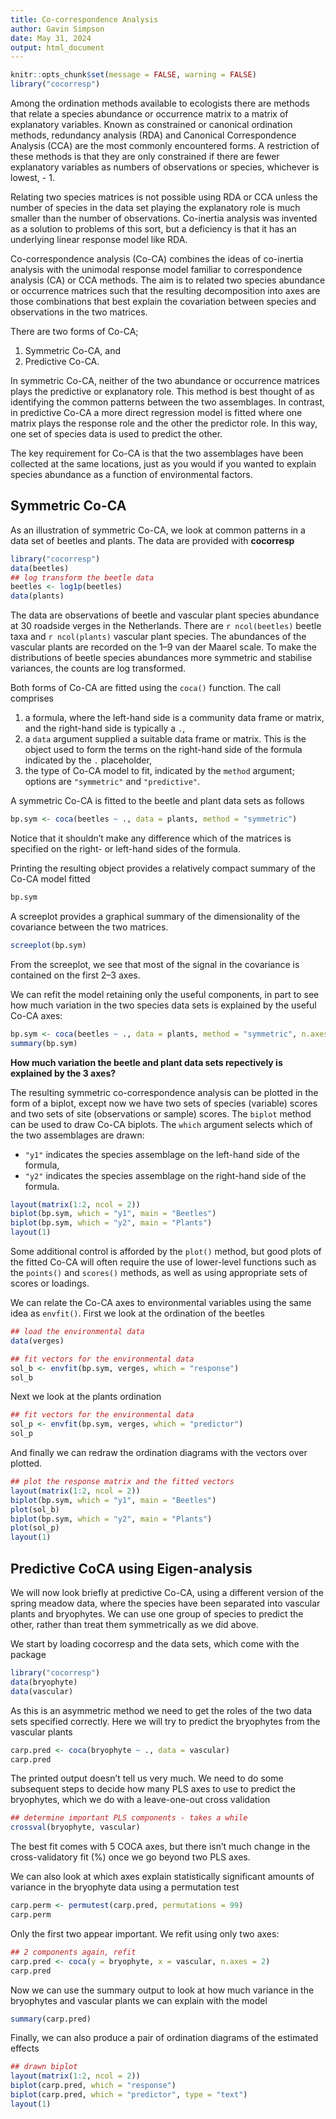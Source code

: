 ```yaml
---
title: Co-correspondence Analysis
author: Gavin Simpson
date: May 31, 2024
output: html_document
---
```


```r
knitr::opts_chunk$set(message = FALSE, warning = FALSE)
library("cocorresp")
```

Among the ordination methods available to ecologists there are methods that relate a species abundance or occurrence matrix to a matrix of explanatory variables. Known as constrained or canonical ordination methods, redundancy analysis (RDA) and Canonical Correspondence Analysis (CCA) are the most commonly encountered forms. A restriction of these methods is that they are only constrained if there are fewer explanatory variables as numbers of observations or species, whichever is lowest, - 1.

Relating two species matrices is not possible using RDA or CCA unless the number of species in the data set playing the explanatory role is much smaller than the number of observations. Co-inertia analysis was invented as a solution to problems of this sort, but a deficiency is that it has an underlying linear response model like RDA.

Co-correspondence analysis (Co-CA) combines the ideas of co-inertia analysis with the unimodal response model familiar to correspondence analysis (CA) or CCA methods. The aim is to related two species abundance or occurrence matrices such that the resulting decomposition into axes are those combinations that best explain the covariation between species and observations in the two matrices.

There are two forms of Co-CA;

1. Symmetric Co-CA, and
2. Predictive Co-CA.

In symmetric Co-CA, neither of the two abundance or occurrence matrices plays the predictive or explanatory role. This method is best thought of as identifying the common patterns between the two assemblages. In contrast, in predictive Co-CA a more direct regression model is fitted where one matrix plays the response role and the other the predictor role. In this way, one set of species data is used to predict the other.

The key requirement for Co-CA is that the two assemblages have been collected at the same locations, just as you would if you wanted to explain species abundance as a function of environmental factors.

## Symmetric Co-CA

As an illustration of symmetric Co-CA, we look at common patterns in a data set of beetles and plants. The data are provided with **cocorresp**

```r
library("cocorresp")
data(beetles)
## log transform the beetle data
beetles <- log1p(beetles)
data(plants)
```

The data are observations of beetle and vascular plant species abundance at 30 roadside verges in the Netherlands. There are `r ncol(beetles)` beetle taxa and `r ncol(plants)` vascular plant species. The abundances of the vascular plants are recorded on the 1--9 van der Maarel scale. To make the distributions of beetle species abundances more symmetric and stabilise variances, the counts are log transformed.

Both forms of Co-CA are fitted using the `coca()` function. The call comprises

1. a formula, where the left-hand side is a community data frame or matrix, and the right-hand side is typically a `.`,
2. a `data` argument supplied a suitable data frame or matrix. This is the object used to form the terms on the right-hand side of the formula indicated by the `.` placeholder,
3. the type of Co-CA model to fit, indicated by the `method` argument; options are `"symmetric"` and `"predictive"`.

A symmetric Co-CA is fitted to the beetle and plant data sets as follows

```r
bp.sym <- coca(beetles ~ ., data = plants, method = "symmetric")
```

Notice that it shouldn't make any difference which of the matrices is specified on the right- or left-hand sides of the formula.

Printing the resulting object provides a relatively compact summary of the Co-CA model fitted

```r
bp.sym
```

A screeplot provides a graphical summary of the dimensionality of the covariance between the two matrices.

```r
screeplot(bp.sym)
```

From the screeplot, we see that most of the signal in the covariance is contained on the first 2--3 axes.

We can refit the model retaining only the useful components, in part to see how much variation in the two species data sets is explained by the useful Co-CA axes:

```r
bp.sym <- coca(beetles ~ ., data = plants, method = "symmetric", n.axes = 3)
summary(bp.sym)
```

**How much variation the beetle and plant data sets repectively is explained by the 3 axes?**

The resulting symmetric co-correspondence analysis can be plotted in the form of a biplot, except now we have two sets of species (variable) scores and two sets of site (observations or sample) scores. The `biplot` method can be used to draw Co-CA biplots. The `which` argument selects which of the two assemblages are drawn:

* `"y1"` indicates the species assemblage on the left-hand side of the formula,
* `"y2"` indicates the species assemblage on the right-hand side of the formula.

```r
layout(matrix(1:2, ncol = 2))
biplot(bp.sym, which = "y1", main = "Beetles")
biplot(bp.sym, which = "y2", main = "Plants")
layout(1)
```

Some additional control is afforded by the `plot()` method, but good plots of the fitted Co-CA will often require the use of lower-level functions such as the `points()` and `scores()` methods, as well as using appropriate sets of scores or loadings.

We can relate the Co-CA axes to environmental variables using the same idea as `envfit()`. First we look at the ordination of the beetles

```r
## load the environmental data
data(verges)

## fit vectors for the environmental data
sol_b <- envfit(bp.sym, verges, which = "response")
sol_b
```

Next we look at the plants ordination

```r
## fit vectors for the environmental data
sol_p <- envfit(bp.sym, verges, which = "predictor")
sol_p
```

And finally we can redraw the ordination diagrams with the vectors over plotted.

```r
## plot the response matrix and the fitted vectors
layout(matrix(1:2, ncol = 2))
biplot(bp.sym, which = "y1", main = "Beetles")
plot(sol_b)
biplot(bp.sym, which = "y2", main = "Plants")
plot(sol_p)
layout(1)
```

## Predictive CoCA using Eigen-analysis

We will now look briefly at predictive Co-CA, using a different version of the spring meadow data, where the species have been separated into vascular plants and bryophytes. We can use one group of species to predict the other, rather than treat them symmetrically as we did above.

We start by loading cocorresp and the data sets, which come with the package

```r
library("cocorresp")
data(bryophyte)
data(vascular)
```

As this is an asymmetric method we need to get the roles of the two data sets specified correctly. Here we will try to predict the bryophytes from the vascular plants
```r
carp.pred <- coca(bryophyte ~ ., data = vascular)
carp.pred
```

The printed output doesn't tell us very much. We need to do some subsequent steps to decide how many PLS axes to use to predict the bryophytes, which we do with a leave-one-out cross validation

```r
## determine important PLS components - takes a while
crossval(bryophyte, vascular)
```

The best fit comes with 5 COCA axes, but there isn't much change in the cross-validatory fit (%) once we go beyond two PLS axes.

We can also look at which axes explain statistically significant amounts of variance in the bryophyte data using a permutation test

```r
carp.perm <- permutest(carp.pred, permutations = 99)
carp.perm
```

Only the first two appear important. We refit using only two axes:

```r
## 2 components again, refit
carp.pred <- coca(y = bryophyte, x = vascular, n.axes = 2)
carp.pred
```

Now we can use the summary output to look at how much variance in the bryophytes and vascular plants we can explain with the model

```r
summary(carp.pred)
```

Finally, we can also produce a pair of ordination diagrams of the estimated effects

```r
## drawn biplot
layout(matrix(1:2, ncol = 2))
biplot(carp.pred, which = "response")
biplot(carp.pred, which = "predictor", type = "text")
layout(1)
```
